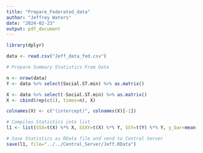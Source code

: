 ---
title: "Prepare_Federated_data"
author: "Jeffrey Waters"
date: "2024-02-23"
output: pdf_document
---
```{r}
library(dplyr)
```


```{r}
data <- read.csv("Jeff_data_fed.csv")

# Prepare Summary Statistics From Data

n <- nrow(data)
Y <- data %>% select(Social.ST.min) %>% as.matrix()

X <- data %>% select(-Social.ST.min) %>% as.matrix()
X <- cbind(rep(c(1), times=n), X)

colnames(X) <- c("(intercept)", colnames(X)[-1])

# Compiles Statistics into list
l1 <- list(SSX=t(X) %*% X, SSXY=t(X) %*% Y, SSY=t(Y) %*% Y, y_bar=mean(Y), n=n)

# Save Statistics as RData file and send to Central Server
save(l1, file="../../Central_Server/Jeff.RData")

```

